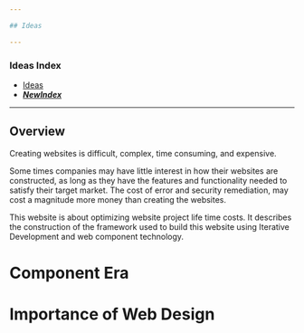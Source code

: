 ```yaml
---

## Ideas

---
```


### Ideas Index

<article className="prose prose-lg">

- [ Ideas](ideas)
- [ ***NewIndex***](newIndex)

</article>

---


## Overview

Creating websites is difficult, complex, time consuming, and expensive.

Some times companies may have little interest in how their websites are constructed, as long as they have the features and functionality needed to satisfy their target market. The cost of error and security remediation, may cost a magnitude more money than creating the websites.

This website is about optimizing website project life time costs. It describes the construction of the framework used to build this website using Iterative Development and web component technology.


# Component Era



# Importance of Web Design
